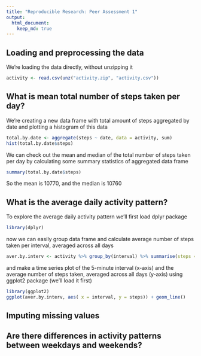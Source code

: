 ```yaml
---
title: "Reproducible Research: Peer Assessment 1"
output: 
  html_document:
    keep_md: true
---
```



## Loading and preprocessing the data

We're loading the data directly, without unzipping it

```r
activity <- read.csv(unz("activity.zip", "activity.csv"))
```

## What is mean total number of steps taken per day?

We're creating a new data frame with total amount of steps aggregated by date
and plotting a histogram of this data 

```r
total.by.date <- aggregate(steps ~ date, data = activity, sum)
hist(total.by.date$steps)
```

We can check out the mean and median of the total number of steps taken per day
by calculating some summary statistics of aggregated data frame

```r
summary(total.by.date$steps)
```

So the mean is 10770, and the median is 10760

## What is the average daily activity pattern?

To explore the average daily activity pattern we'll first load dplyr package

```r
library(dplyr)
```

now we can easily group data frame and calculate average number of steps taken per interval, averaged across all days

```r
aver.by.interv <- activity %>% group_by(interval) %>% summarise(steps = mean(steps, na.rm = TRUE))
```

and make a time series plot of the 5-minute interval (x-axis) and the average number of steps taken, averaged across all days (y-axis) using ggplot2 package (we'll load it first)

```r
library(ggplot2)
ggplot(aver.by.interv, aes( x = interval, y = steps)) + geom_line()
```



## Imputing missing values



## Are there differences in activity patterns between weekdays and weekends?
